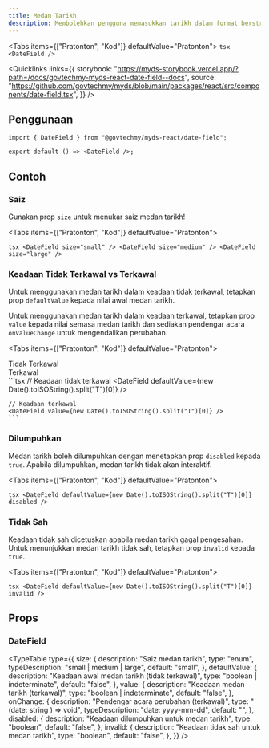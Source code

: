 ```yaml
---
title: Medan Tarikh
description: Membolehkan pengguna memasukkan tarikh dalam format berstruktur menggunakan medan berasingan untuk hari, bulan, dan tahun.
---
```




<Tabs items={["Pratonton", "Kod"]} defaultValue="Pratonton">
  <Tab value="Pratonton" className="not-prose flex justify-center">
    <DateField />
  </Tab>
  <Tab value="Kod">
    ```tsx
    <DateField />
    ```
  </Tab>
</Tabs>

<Quicklinks
  links={{
    storybook:
      "https://myds-storybook.vercel.app/?path=/docs/govtechmy-myds-react-date-field--docs",
    source:
      "https://github.com/govtechmy/myds/blob/main/packages/react/src/components/date-field.tsx",
  }}
/>

## Penggunaan

```tsx copy
import { DateField } from "@govtechmy/myds-react/date-field";
```

```tsx copy
export default () => <DateField />;
```

## Contoh

### Saiz

Gunakan prop `size` untuk menukar saiz medan tarikh!

<Tabs items={["Pratonton", "Kod"]} defaultValue="Pratonton">
  <Tab value="Pratonton">
    <div className="not-prose flex flex-col items-center gap-3">
      <DateField size="small" />
      <DateField size="medium" />
      <DateField size="large" />
    </div>
  </Tab>
  <Tab value="Kod">
    ```tsx
    <DateField size="small" />
    <DateField size="medium" />
    <DateField size="large" />
    ```
  </Tab>
</Tabs>

### Keadaan Tidak Terkawal vs Terkawal

Untuk menggunakan medan tarikh dalam keadaan tidak terkawal, tetapkan prop `defaultValue` kepada nilai awal medan tarikh.

Untuk menggunakan medan tarikh dalam keadaan terkawal, tetapkan prop `value` kepada nilai semasa medan tarikh dan sediakan pendengar acara `onValueChange` untuk mengendalikan perubahan.

<Tabs items={["Pratonton", "Kod"]} defaultValue="Pratonton">
  <Tab value="Pratonton">
    <div className="not-prose flex flex-col gap-3 items-center">
        <div>
            Tidak Terkawal
            <DateField defaultValue={NOW} />
        </div>
        <div>
            Terkawal
            <DateField value={NOW} />
        </div>
    </div>
  </Tab>
  <Tab value="Kod">
    ```tsx
    // Keadaan tidak terkawal
    <DateField defaultValue={new Date().toISOString().split("T")[0]} />

    // Keadaan terkawal
    <DateField value={new Date().toISOString().split("T")[0]} />
    ```

  </Tab>
</Tabs>

### Dilumpuhkan

Medan tarikh boleh dilumpuhkan dengan menetapkan prop `disabled` kepada `true`. Apabila dilumpuhkan, medan tarikh tidak akan interaktif.

<Tabs items={["Pratonton", "Kod"]} defaultValue="Pratonton">
  <Tab value="Pratonton">
    <div className="not-prose flex justify-center">
      <DateField defaultValue={NOW} disabled />
    </div>
  </Tab>
  <Tab value="Kod">
    ```tsx
    <DateField defaultValue={new Date().toISOString().split("T")[0]} disabled />
    ```
  </Tab>
</Tabs>

### Tidak Sah

Keadaan tidak sah dicetuskan apabila medan tarikh gagal pengesahan. Untuk menunjukkan medan tarikh tidak sah, tetapkan prop `invalid` kepada `true`.

<Tabs items={["Pratonton", "Kod"]} defaultValue="Pratonton">
  <Tab value="Pratonton">
    <div className="not-prose flex justify-center">
      <DateField defaultValue={NOW} invalid />
    </div>
  </Tab>
  <Tab value="Kod">
    ```tsx
    <DateField defaultValue={new Date().toISOString().split("T")[0]} invalid />
    ```
  </Tab>
</Tabs>

## Props

### DateField

<TypeTable
  type={{
    size: {
      description: "Saiz medan tarikh",
      type: "enum",
      typeDescription: "small | medium | large",
      default: "small",
    },
    defaultValue: {
      description: "Keadaan awal medan tarikh (tidak terkawal)",
      type: "boolean | indeterminate",
      default: "false",
    },
    value: {
      description: "Keadaan medan tarikh (terkawal)",
      type: "boolean | indeterminate",
      default: "false",
    },
    onChange: {
      description: "Pendengar acara perubahan (terkawal)",
      type: "(date: string ) => void",
      typeDescription: "date: yyyy-mm-dd",
      default: "",
    },
    disabled: {
      description: "Keadaan dilumpuhkan untuk medan tarikh",
      type: "boolean",
      default: "false",
    },
    invalid: {
      description: "Keadaan tidak sah untuk medan tarikh",
      type: "boolean",
      default: "false",
    },
  }}
/>

